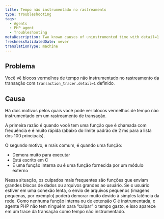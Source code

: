 ```yaml
---
title: Tempo não instrumentado no rastreamento
type: troubleshooting
tags:
  - Agents
  - PHP agent
  - Troubleshooting
metaDescription: Two known causes of uninstrumented time with detail=1 in transaction traces with New Relic's PHP agent.
freshnessValidatedDate: never
translationType: machine
---
```


## Problema

Você vê blocos vermelhos de tempo não instrumentado no rastreamento da transação com `transaction_tracer.detail=1` definido.

## Causa

Há dois motivos pelos quais você pode ver blocos vermelhos de tempo não instrumentado em um rastreamento de transação.

A primeira razão é quando você tem uma função que é chamada com frequência e é muito rápida (abaixo do limite padrão de 2 ms para a lista dos 100 principais).

O segundo motivo, e mais comum, é quando uma função:

* Demora muito para executar
* Está escrito em C
* É uma função interna ou é uma função fornecida por um módulo externo

Nessa situação, os culpados mais frequentes são funções que enviam grandes blocos de dados ou arquivos grandes ao usuário. Se o usuário estiver em uma conexão lenta, o envio de arquivos pequenos (imagens pequenas, por exemplo) poderá demorar muito devido à simples latência da rede. Como nenhuma função interna ou de extensão C é instrumentada, o agente PHP não tem ninguém para “culpar” o tempo gasto, e isso aparece em um trace da transação como tempo não instrumentado.
